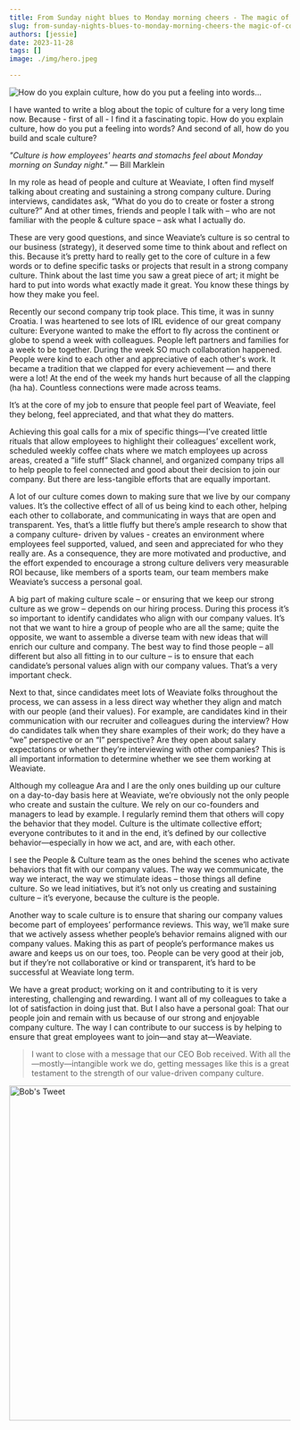 ```yaml
---
title: From Sunday night blues to Monday morning cheers - The magic of company culture
slug: from-sunday-nights-blues-to-monday-morning-cheers-the magic-of-company-culture
authors: [jessie]
date: 2023-11-28
tags: []
image: ./img/hero.jpeg

---
```

![How do you explain culture, how do you put a feeling into words...](./img/hero.jpeg)

<!-- truncate -->


I have wanted to write a blog about the topic of culture for a very long time now. Because - first of all - I find it a fascinating topic. How do you explain culture, how do you put a feeling into words? And second of all, how do you build and scale culture? 

_"Culture is how employees' hearts and stomachs feel about Monday morning on Sunday night."_ — Bill Marklein

In my role as head of people and culture at Weaviate, I often find myself talking about creating and sustaining a strong company culture. During interviews, candidates ask, “What do you do to create or foster a strong culture?” And at other times, friends and people I talk with – who are not familiar with the people & culture space – ask what I actually do.

These are very good questions, and since Weaviate’s culture is so central to our business (strategy), it deserved some time to think about and reflect on this. Because it’s pretty hard to really get to the core of culture in a few words or to define specific tasks or projects that result in a strong company culture. Think about the last time you saw a great piece of art; it might be hard to put into words what exactly made it great. You know these things by how they make you feel. 

Recently our second company trip took place. This time, it was in sunny Croatia. I was heartened to see lots of IRL evidence of our great company culture:
Everyone wanted to make the effort to fly across the continent or globe to spend a week with colleagues.
People left partners and families for a week to be together.
During the week SO much collaboration happened.
People were kind to each other and appreciative of each other's work. 
It became a tradition that we clapped for every achievement — and there were a lot! At the end of the week my hands hurt because of all the clapping (ha ha).
Countless connections were made across teams.

It’s at the core of my job to ensure that people feel part of Weaviate, feel they belong, feel appreciated, and that what they do matters. 

Achieving this goal calls for a mix of specific things—I’ve created little rituals that allow employees to highlight their colleagues’ excellent work, scheduled weekly coffee chats where we match employees up across areas, created a “life stuff” Slack channel, and organized company trips all to help people to feel connected and good about their decision to join our company. But there are less-tangible efforts that are equally important. 

A lot of our culture comes down to making sure that we live by our company values. It’s the collective effect of all of us being kind to each other, helping each other to collaborate, and communicating in ways that are open and transparent. Yes, that’s a little fluffy but there’s ample research to show that a company culture- driven by values -  creates an environment where employees feel supported, valued, and seen and appreciated for who they really are. As a consequence, they are more motivated and productive, and the effort expended to encourage a strong culture delivers very measurable ROI because, like members of a sports team, our team members make Weaviate’s success a personal goal.

A big part of making culture scale – or ensuring that we keep our strong culture as we grow – depends on our hiring process. During this process it’s so important to identify candidates who align with our company values. It’s not that we want to hire a group of people who are all the same; quite the opposite, we want to assemble a diverse team with new ideas that will enrich our culture and company. The best way to find those people – all different but also all fitting in to our culture – is to ensure that each candidate’s personal values align with our company values. That’s a very important check.

Next to that, since candidates meet lots of Weaviate folks throughout the process, we can assess in a less direct way whether they align and match with our people (and their values). For example, are candidates kind in their communication with our recruiter and colleagues during the interview? How do candidates talk when they share examples of their work; do they have a “we” perspective or an “I” perspective?  Are they open about salary expectations or whether they’re interviewing with other companies? This is all important information to determine whether we see them working at Weaviate.

Although my colleague Ara and I are the only ones building up our culture on a day-to-day basis here at Weaviate, we’re obviously not the only people who create and sustain the culture. We rely on our co-founders and managers to lead by example. I regularly remind them that others will copy the behavior that they model. Culture is the ultimate collective effort; everyone contributes to it and in the end, it’s defined by our collective behavior—especially in how we act, and are, with each other. 

I see the People & Culture team as the ones behind the scenes who activate behaviors that fit with our company values. The way we communicate, the way we interact, the way we stimulate ideas – those things all define culture. So we lead initiatives, but it’s not only us creating and sustaining culture – it’s everyone, because the culture is the people.

Another way to scale culture is to ensure that sharing our company values become part of employees’ performance reviews. This way, we’ll make sure that we actively assess whether people’s behavior remains aligned with our company values. Making this as part of people’s performance makes us aware and keeps us on our toes, too. People can be very good at their job, but if they’re not collaborative or kind or transparent, it’s hard to be successful at Weaviate long term.  

We have a great product; working on it and contributing to it is very interesting, challenging and rewarding. I want all of my colleagues to take a lot of satisfaction in doing just that. But I also have a personal goal: That our people join and remain with us because of our strong and enjoyable company culture. The way I can contribute to our success is by helping to ensure that great employees want to join—and stay at—Weaviate. 

> I want to close with a message that our CEO Bob received. With all the —mostly—intangible work we do, getting messages like this is a great testament to the strength of our value-driven company culture.



<div style={{ display: 'flex', justifyContent: 'center', alignItems: 'center',marginTop: '10px', marginBottom: '60px'}}>
  <img src={bobTweet} width="600" alt="Bob's Tweet" />
</div>







<StayConnected />
